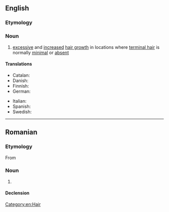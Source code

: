 ==English==
{{wikipedia}}

===Etymology===
{{suffix|en|hirsute|ism}}

===Noun===
{{en-noun|-|s}}

# [[excessive]] and [[increased]] [[hair growth]] in locations where [[terminal hair]] is normally [[minimal]] or [[absent]]

====Translations====
{{trans-top|excessive and increased hair growth}}
* Catalan: {{t|ca|hirsutisme|m}}
* Danish: {{t|da|hirsutisme|c}}
* Finnish: {{t+|fi|hirsutismi}}
* German: {{t+|de|Hirsutismus|m}}
{{trans-mid}}
* Italian: {{t+|it|irsutismo|m}}
* Spanish: {{t+|es|hirsutismo|m}}
* Swedish: {{t+|sv|hirsutism|c}}
{{trans-bottom}}

[[Category:en:Hair]]

----

==Romanian==

===Etymology===
From {{bor|ro|fr|hirsutisme}}

===Noun===
{{ro-noun|n|-}}

# {{l|en|hirsutism}}

====Declension====
{{ro-noun-n|n=sg}}